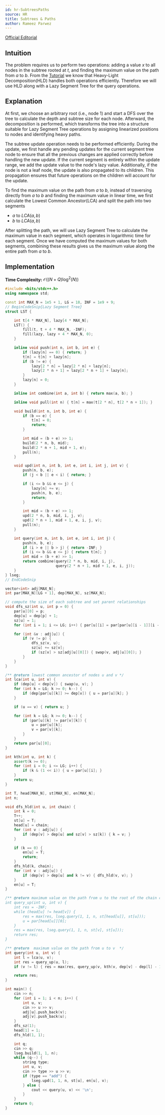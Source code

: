 ```yaml
---
id: hr-SubtreesPaths
source: HR
title: Subtrees & Paths
author: Rameez Parwez
---
```


[Official Editorial](https://www.hackerrank.com/challenges/subtrees-and-paths/editorial)

## Intuition

The problem requires us to perform two operations: adding a value $x$ to all nodes in the subtree rooted at $t$, and finding the maximum value on the path from $a$ to $b$. From the [Tutorial](https://usaco.guide/plat/hld?lang=cpp#tutorial) we know that Heavy-Light Decomposition(HLD) handles both operations efficiently. Therefore we will use HLD along with a Lazy Segment Tree for the query operations.

## Explanation
At first, we choose an arbitrary root (i.e., node 1) and start a DFS over the tree to calculate the depth and subtree size for each node. Afterward, the decomposition is performed, which transforms the tree into a structure suitable for Lazy Segment Tree operations by assigning linearized positions to nodes and identifying heavy paths.

The subtree update operation needs to be performed efficiently. During the update, we first handle any pending updates for the current segment tree node to ensure that all the previous changes are applied correctly before handling the new update. If the current segment is entirely within the update range, we add the update value to the node's lazy value. Additionally, if the node is not a leaf node, the update is also propagated to its children. This propagation ensures that future operations on the children will account for the update.

To find the maximum value on the path from $a$ to $b$, instead of traversing directly from $a$ to $b$ and finding the maximum value in linear time, we first calculate the Lowest Common Ancestor(LCA) and split the path into two segments
- $a$ to $LCA(a, b)$
- $b$ to $LCA(a, b)$

After splitting the path, we will use Lazy Segment Tree to calculate the maximum value in each segment, which operates in logarithmic time for each segment. Once we have computed the maximum values for both segments, combining these results gives us the maximum value along the entire path from $a$ to $b$.

## Implementation
**Time Complexity:** $\mathcal{O} ((N + Q) \log^2(N))$
<LanguageSection>
<CPPSection>
```cpp
#include <bits/stdc++.h>
using namespace std;

const int MAX_N = 1e5 + 1, LG = 18, INF = 1e9 + 9;
// BeginCodeSnip{Lazy Segment Tree}
struct LST {

	int t[4 * MAX_N], lazy[4 * MAX_N];
	LST() {
		fill(t, t + 4 * MAX_N, -INF);
		fill(lazy, lazy + 4 * MAX_N, 0);
	}

	inline void push(int n, int b, int e) {
		if (lazy[n] == 0) { return; }
		t[n] = t[n] + lazy[n];
		if (b != e) {
			lazy[2 * n] = lazy[2 * n] + lazy[n];
			lazy[2 * n + 1] = lazy[2 * n + 1] + lazy[n];
		}
		lazy[n] = 0;
	}

	inline int combine(int a, int b) { return max(a, b); }

	inline void pull(int n) { t[n] = max(t[2 * n], t[2 * n + 1]); }

	void build(int n, int b, int e) {
		if (b == e) {
			t[n] = 0;
			return;
		}

		int mid = (b + e) >> 1;
		build(2 * n, b, mid);
		build(2 * n + 1, mid + 1, e);
		pull(n);
	}

	void upd(int n, int b, int e, int i, int j, int v) {
		push(n, b, e);
		if (j < b || e < i) { return; }

		if (i <= b && e <= j) {
			lazy[n] += v;
			push(n, b, e);
			return;
		}

		int mid = (b + e) >> 1;
		upd(2 * n, b, mid, i, j, v);
		upd(2 * n + 1, mid + 1, e, i, j, v);
		pull(n);
	}

	int query(int n, int b, int e, int i, int j) {
		push(n, b, e);
		if (i > e || b > j) { return -INF; }
		if (i <= b && e <= j) { return t[n]; }
		int mid = (b + e) >> 1;
		return combine(query(2 * n, b, mid, i, j),
		               query(2 * n + 1, mid + 1, e, i, j));
	}
} lseg;
// EndCodeSnip

vector<int> adj[MAX_N];
int par[MAX_N][LG + 1], dep[MAX_N], sz[MAX_N];

// compute the size of each subtree and set parent relationships
void dfs_sz(int u, int p = 0) {
	par[u][0] = p;
	dep[u] = dep[p] + 1;
	sz[u] = 1;
	for (int i = 1; i <= LG; i++) { par[u][i] = par[par[u][i - 1]][i - 1]; }

	for (int &v : adj[u]) {
		if (v != p) {
			dfs_sz(v, u);
			sz[u] += sz[v];
			if (sz[v] > sz[adj[u][0]]) { swap(v, adj[u][0]); }
		}
	}
}

/** @return lowest common ancestor of nodes u and v */
int lca(int u, int v) {
	if (dep[u] < dep[v]) { swap(u, v); }
	for (int k = LG; k >= 0; k--) {
		if (dep[par[u][k]] >= dep[v]) { u = par[u][k]; }
	}

	if (u == v) { return u; }

	for (int k = LG; k >= 0; k--) {
		if (par[u][k] != par[v][k]) {
			u = par[u][k];
			v = par[v][k];
		}
	}
	return par[u][0];
}

int kth(int u, int k) {
	assert(k >= 0);
	for (int i = 0; i <= LG; i++) {
		if (k & (1 << i)) { u = par[u][i]; }
	}
	return u;
}

int T, head[MAX_N], st[MAX_N], en[MAX_N];
int n;

void dfs_hld(int u, int chain) {
	int k = 0;
	T++;
	st[u] = T;
	head[u] = chain;
	for (int v : adj[u]) {
		if (dep[v] > dep[u] and sz[v] > sz[k]) { k = v; }
	}

	if (k == 0) {
		en[u] = T;
		return;
	}
	dfs_hld(k, chain);
	for (int v : adj[u]) {
		if (dep[v] > dep[u] and k != v) { dfs_hld(v, v); }
	}
	en[u] = T;
}

/** @return maximum value on the path from u to the root of the chain containing v 
int query_up(int u, int v) { 
	int res = -INF; 
	while (head[u] != head[v]) { 
		res = max(res, lseg.query(1, 1, n, st[head[u]], st[u]));
		u = par[head[u]][0];
    }
    res = max(res, lseg.query(1, 1, n, st[v], st[u]));
    return res;
}

/** @return  maximum value on the path from u to v  */
int query(int u, int v) {
	int l = lca(u, v);
	int res = query_up(u, l);
	if (v != l) { res = max(res, query_up(v, kth(v, dep[v] - dep[l] - 1))); }

	return res;
}

int main() {
	cin >> n;
	for (int i = 1; i < n; i++) {
		int u, v;
		cin >> u >> v;
		adj[u].push_back(v);
		adj[v].push_back(u);
	}
	dfs_sz(1);
	head[1] = 1;
	dfs_hld(1, 1);

	int q;
	cin >> q;
	lseg.build(1, 1, n);
	while (q--) {
		string type;
		int u, v;
		cin >> type >> u >> v;
		if (type == "add") {
			lseg.upd(1, 1, n, st[u], en[u], v);
		} else {
			cout << query(u, v) << '\n';
		}
	}
	return 0;
}
```
</CPPSection>
</LanguageSection>
